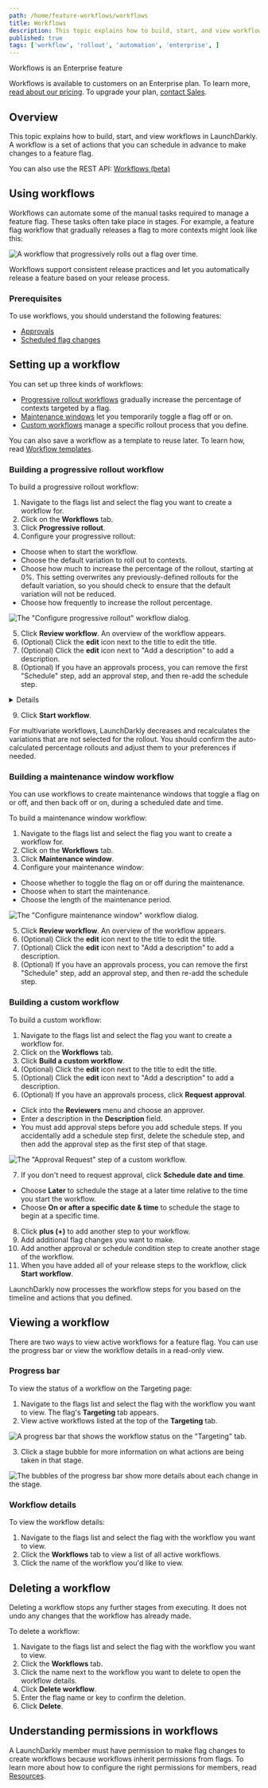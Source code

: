 ```yaml
---
path: /home/feature-workflows/workflows
title: Workflows
description: This topic explains how to build, start, and view workflows in LaunchDarkly.
published: true
tags: ['workflow', 'rollout', 'automation', 'enterprise', ]
---
```


<Callout intent="primary">
<CalloutTitle>Workflows is an Enterprise feature</CalloutTitle>
<CalloutDescription>

Workflows is available to customers on an Enterprise plan. To learn more, [read about our pricing](https://launchdarkly.com/pricing/). To upgrade your plan, [contact Sales](https://launchdarkly.com/contact-sales/).

</CalloutDescription>
</Callout>

## Overview

This topic explains how to build, start, and view workflows in LaunchDarkly. A workflow is a set of actions that you can schedule in advance to make changes to a feature flag.

<LearnMore>

You can also use the REST API: [Workflows (beta)](https://apidocs.launchdarkly.com/tag/Workflows/)

</LearnMore>

## Using workflows

Workflows can automate some of the manual tasks required to manage a feature flag. These tasks often take place in stages. For example, a feature flag workflow that gradually releases a flag to more contexts might look like this:

![A workflow that progressively rolls out a flag over time.](workflows-progressive-rollout.png)

Workflows support consistent release practices and let you automatically release a feature based on your release process.

### Prerequisites

To use workflows, you should understand the following features:

* [Approvals](/home/feature-workflows/approvals)
* [Scheduled flag changes](/home/feature-workflows/scheduled-changes)

## Setting up a workflow

You can set up three kinds of workflows:

- [Progressive rollout workflows](#building-a-progressive-rollout-workflow) gradually increase the percentage of contexts targeted by a flag.
- [Maintenance windows](#building-a-maintenance-window-workflow) let you temporarily toggle a flag off or on.
- [Custom workflows](#building-a-custom-workflow) manage a specific rollout process that you define.

You can also save a workflow as a template to reuse later. To learn how, read [Workflow templates](/home/feature-workflows/workflow-templates).

### Building a progressive rollout workflow

To build a progressive rollout workflow:

1. Navigate to the flags list and select the flag you want to create a workflow for.
2. Click on the **Workflows** tab.
3. Click **Progressive rollout**.
4. Configure your progressive rollout:
  * Choose when to start the workflow.
  * Choose the default variation to roll out to contexts.
  * Choose how much to increase the percentage of the rollout, starting at 0%. This setting overwrites any previously-defined rollouts for the default variation, so you should check to ensure that the default variation will not be reduced.
  * Choose how frequently to increase the rollout percentage.

  ![The "Configure progressive rollout" workflow dialog.](workflow-progressive-rollout-modal.png)

5. Click **Review workflow**. An overview of the workflow appears.
6. (Optional) Click the **edit** icon next to the title to edit the title.
7. (Optional) Click the **edit** icon next to "Add a description" to add a description.
8. (Optional) If you have an approvals process, you can remove the first "Schedule" step, add an approval step, and then re-add the schedule step.

<Details summary="Click to expand details on adding an approval step">

If you have an approvals process, you can add an approval step to your workflow.

Here's how:

1. Click the **overflow menu** in the first first "Schedule" step.
2. Choose "Delete step." The **Request approval** and **Schedule date and time** options appear.
2. Click **Request approval**.
3. Click into the **Reviewers** menu and choose an approver.
4. Enter a description in the **Description** field.

You must add approval steps before you add schedule steps.

</Details>

9. Click **Start workflow**.

For multivariate workflows, LaunchDarkly decreases and recalculates the variations that are not selected for the rollout. You should confirm the auto-calculated percentage rollouts and adjust them to your preferences if needed.

### Building a maintenance window workflow

You can use workflows to create maintenance windows that toggle a flag on or off, and then back off or on, during a scheduled date and time.

To build a maintenance window workflow:

1. Navigate to the flags list and select the flag you want to create a workflow for.
2. Click on the **Workflows** tab.
3. Click **Maintenance window**.
4. Configure your maintenance window:
  * Choose whether to toggle the flag on or off during the maintenance.
  * Choose when to start the maintenance.
  * Choose the length of the maintenance period.

  ![The "Configure maintenance window" workflow dialog.](workflows-configure-maintenance-window.png)

5. Click **Review workflow**. An overview of the workflow appears.
6. (Optional) Click the **edit** icon next to the title to edit the title.
7. (Optional) Click the **edit** icon next to "Add a description" to add a description.
8. (Optional) If you have an approvals process, you can remove the first "Schedule" step, add an approval step, and then re-add the schedule step.

### Building a custom workflow

To build a custom workflow:

1. Navigate to the flags list and select the flag you want to create a workflow for.
2. Click on the **Workflows** tab.
3. Click **Build a custom workflow**.
4. (Optional) Click the **edit** icon next to the title to edit the title.
5. (Optional) Click the **edit** icon next to "Add a description" to add a description.
6. (Optional) If you have an approvals process, click **Request approval**.
  * Click into the **Reviewers** menu and choose an approver.
  * Enter a description in the **Description** field.
  * You must add approval steps before you add schedule steps. If you accidentally add a schedule step first, delete the schedule step, and then add the approval step as the first step of that stage.

  ![The "Approval Request" step of a custom workflow.](workflow-custom-approval.png)

7. If you don't need to request approval, click **Schedule date and time**.
  * Choose **Later** to schedule the stage at a later time relative to the time you start the workflow.
  * Choose **On or after a specific date & time** to schedule the stage to begin at a specific time.
8. Click **plus (+)** to add another step to your workflow.
9. Add additional flag changes you want to make.
10. Add another approval or schedule condition step to create another stage of the workflow.
11. When you have added all of your release steps to the workflow, click **Start workflow**.

LaunchDarkly now processes the workflow steps for you based on the timeline and actions that you defined.

## Viewing a workflow

There are two ways to view active workflows for a feature flag. You can use the progress bar or view the workflow details in a read-only view.

### Progress bar

To view the status of a workflow on the Targeting page:

1. Navigate to the flags list and select the flag with the workflow you want to view. The flag's **Targeting** tab appears.
2. View active workflows listed at the top of the **Targeting** tab.

![A progress bar that shows the workflow status on the "Targeting" tab.](workflows-progress-bar.png)

3. Click a stage bubble for more information on what actions are being taken in that stage.

![The bubbles of the progress bar show more details about each change in the stage.](workflows-progress-bar-details.png)

### Workflow details

To view the workflow details:

1. Navigate to the flags list and select the flag with the workflow you want to view.
2. Click the **Workflows** tab to view a list of all active workflows.
3. Click the name of the workflow you'd like to view.

## Deleting a workflow

Deleting a workflow stops any further stages from executing. It does not undo any changes that the workflow has already made.

To delete a workflow:

1. Navigate to the flags list and select the flag with the workflow you want to view.
2. Click the **Workflows** tab.
3. Click the name next to the workflow you want to delete to open the workflow details.
4. Click **Delete workflow**.
5. Enter the flag name or key to confirm the deletion.
6. Click **Delete**.

## Understanding permissions in workflows

A LaunchDarkly member must have permission to make flag changes to create workflows because workflows inherit permissions from flags. To learn more about how to configure the right permissions for members, read [Resources](/home/members/role-resources).

